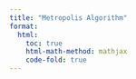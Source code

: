 ```yaml
---
title: "Metropolis Algorithm"
format:
  html:
    toc: true
    html-math-method: mathjax
    code-fold: true
---
```



